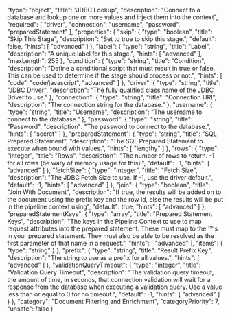   "type": "object",
  "title": "JDBC Lookup",
  "description": "Connect to a database and lookup one or more values and inject them into the context",
  "required": [
    "driver",
    "connection",
    "username",
    "password",
    "preparedStatement"
  ],
  "properties": {
    "skip": {
      "type": "boolean",
      "title": "Skip This Stage",
      "description": "Set to true to skip this stage.",
      "default": false,
      "hints": [
        "advanced"
      ]
    },
    "label": {
      "type": "string",
      "title": "Label",
      "description": "A unique label for this stage.",
      "hints": [
        "advanced"
      ],
      "maxLength": 255
    },
    "condition": {
      "type": "string",
      "title": "Condition",
      "description": "Define a conditional script that must result in true or false. This can be used to determine if the stage should process or not.",
      "hints": [
        "code",
        "code/javascript",
        "advanced"
      ]
    },
    "driver": {
      "type": "string",
      "title": "JDBC Driver",
      "description": "The fully qualified class name of the JDBC Driver to use."
    },
    "connection": {
      "type": "string",
      "title": "Connection URI",
      "description": "The connection string for the database."
    },
    "username": {
      "type": "string",
      "title": "Username",
      "description": "The username to connect to the database."
    },
    "password": {
      "type": "string",
      "title": "Password",
      "description": "The password to connect to the database.",
      "hints": [
        "secret"
      ]
    },
    "preparedStatement": {
      "type": "string",
      "title": "SQL Prepared Statement",
      "description": "The SQL Prepared Statement to execute when bound with values.",
      "hints": [
        "lengthy"
      ]
    },
    "rows": {
      "type": "integer",
      "title": "Rows",
      "description": "The number of rows to return.  -1 for all rows (be wary of memory usage for this).",
      "default": -1,
      "hints": [
        "advanced"
      ]
    },
    "fetchSize": {
      "type": "integer",
      "title": "Fetch Size",
      "description": "The JDBC Fetch Size to use.  If -1, use the driver default.",
      "default": -1,
      "hints": [
        "advanced"
      ]
    },
    "join": {
      "type": "boolean",
      "title": "Join With Document",
      "description": "If true, the results will be added on to the document using the prefix key and the row id, else the results will be put in the pipeline context using",
      "default": true,
      "hints": [
        "advanced"
      ]
    },
    "preparedStatementKeys": {
      "type": "array",
      "title": "Prepared Statement Keys",
      "description": "The keys in the Pipeline Context to use to map request attributes into the prepared statement.  These must map to the '?'s in your prepared statement.  They must also be able to be resolved as the first parameter of that name in a request.",
      "hints": [
        "advanced"
      ],
      "items": {
        "type": "string"
      }
    },
    "prefix": {
      "type": "string",
      "title": "Result Prefix Key",
      "description": "The string to use as a prefix for all values.",
      "hints": [
        "advanced"
      ]
    },
    "validationQueryTimeout": {
      "type": "integer",
      "title": "Validation Query Timeout",
      "description": "The validation query timeout, the amount of time, in seconds, that connection validation will wait for a response from the database when executing a validation query.  Use a value less than or equal to 0 for no timeout.",
      "default": -1,
      "hints": [
        "advanced"
      ]
    }
  },
  "category": "Document Filtering and Enrichment",
  "categoryPriority": 7,
  "unsafe": false
}
